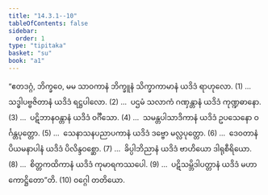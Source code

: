 ```yaml
---
title: "14.3.1--10"
tableOfContents: false
sidebar:
  order: 1
type: "tipitaka"
basket: "su"
book: "a1"
---
```



<DynamicBreadcrumb />

<Division number="209" book="a1">

<Paragraph number="294" book="a1">
“ဧတဒဂ္ဂံ, ဘိက္ခဝေ, မမ သာဝကာနံ ဘိက္ခူနံ သိက္ခာကာမာနံ ယဒိဒံ ရာဟုလော. (1)
</Paragraph>

</Division>
<Division number="210" book="a1">

<Paragraph number="295" book="a1">
…  သဒ္ဓါပဗ္ဗဇိတာနံ ယဒိဒံ ရဋ္ဌပါလော. (2)
</Paragraph>

</Division>
<Division number="211" book="a1">

<Paragraph number="296" book="a1">
…  ပဌမံ သလာကံ ဂဏှန္တာနံ ယဒိဒံ ကုဏ္ဍဓာနော. (3)
</Paragraph>

</Division>
<Division number="212" book="a1">

<Paragraph number="297" book="a1">
…  ပဋိဘာနဝန္တာနံ ယဒိဒံ ဝင်္ဂီသော. (4)
</Paragraph>

</Division>
<Division number="213" book="a1">

<Paragraph number="298" book="a1">
…  သမန္တပါသာဒိကာနံ ယဒိဒံ ဥပသေနော ဝင်္ဂန္တပုတ္တော. (5)
</Paragraph>

</Division>
<Division number="214" book="a1">

<Paragraph number="299" book="a1">
…  သေနာသနပညာပကာနံ ယဒိဒံ ဒဗ္ဗော မလ္လပုတ္တော. (6)
</Paragraph>

</Division>
<Division number="215" book="a1">

<Paragraph number="300" book="a1">
…  ဒေဝတာနံ ပိယမနာပါနံ ယဒိဒံ ပိလိန္ဒဝစ္ဆော. (7)
</Paragraph>

</Division>
<Division number="216" book="a1">

<Paragraph number="301" book="a1">
…  ခိပ္ပါဘိညာနံ ယဒိဒံ ဗာဟိယော ဒါရုစီရိယော. (8)
</Paragraph>

</Division>
<Division number="217" book="a1">

<Paragraph number="302" book="a1">
…  စိတ္တကထိကာနံ ယဒိဒံ ကုမာရကဿပေါ. (9)
</Paragraph>

</Division>
<Division number="218" book="a1">

<Paragraph number="303" book="a1">
…  ပဋိသမ္ဘိဒါပတ္တာနံ ယဒိဒံ မဟာကောဋ္ဌိတော”တိ. (10)

</Paragraph>
</Division>

<Paragraph number="304" type="center" book="a1">
ဝဂ္ဂေါ တတိယော.
</Paragraph>